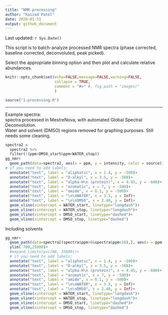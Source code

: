 ```yaml
---
title: "NMR processing"
author: "Kaizad Patel"
date: 2020-01-31
output: github_document
---
```

Last updated: `r Sys.Date()`  


This script is to batch-analyze processed NMR spectra (phase corrected, baseline corrected, deconvoluted, peak picked).  

Select the appropriate binning option and then plot and calculate relative abundances.  


```r
knitr::opts_chunk$set(echo=FALSE,message=FALSE,warning=FALSE,
                      collapse = TRUE,
                      comment = "#>" #, fig.path = "images/"
                      )

source("1-processing.R")
```
----
Example spectra:  
spectra processed in MestreNova, with automated Global Spectral Deconvolution.   
Water and solvent (DMSO) regions removed for graphing purposes. Still needs some cleaning. 

```r
spectra2 = 
  spectra2 %>% 
  filter(!(ppm>DMSO_start&ppm<WATER_stop))
gg_nmr+
  geom_path(data=spectra2, aes(x = ppm, y = intensity, color = source))+
# if you need to add labels:
  annotate("text", label = "aliphatic", x = 1.4, y = -500)+
  annotate("text", label = "O-alkyl", x = 3.5, y = -500)+
  annotate("text", label = "alpha-H\n (protein)", x = 4.45, y = -600)+
  annotate("text", label = "aromatic", x = 7, y = -500)+
  annotate("text", label = "amide", x = 8.1, y = -500)+
  annotate("text", label = "\n\nWATER", x = 3.5, y = Inf)+
  annotate("text", label = "\n\nDMSO", x = 2.48, y = Inf)+
  geom_vline(xintercept = WATER_start, linetype="longdash")+
  geom_vline(xintercept = WATER_stop, linetype="longdash")+
  geom_vline(xintercept = DMSO_start, linetype="dashed")+
  geom_vline(xintercept = DMSO_stop, linetype="dashed")
```

Including solvents 

```r
gg_nmr+
  geom_path(data=spectra[(spectra$ppm>0&spectra$ppm<10),], aes(x = ppm, y = intensity, color = source))+
  ylim(-700,25000)+
  #expand_limits(y=c(NA, 35000))+
  # if you need to add labels:
  annotate("text", label = "aliphatic", x = 1.4, y = -500)+
  annotate("text", label = "O-alkyl", x = 3.5, y = -500)+
  annotate("text", label = "alpha-H\n (protein)", x = 4.45, y = -600)+
  annotate("text", label = "aromatic", x = 7, y = -500)+
  annotate("text", label = "amide", x = 8.1, y = -500)+
  annotate("text", label = "\n\nWATER", x = 3.5, y = Inf)+
  annotate("text", label = "\n\nDMSO", x = 2.48, y = Inf)+
  geom_vline(xintercept = WATER_start, linetype="longdash")+
  geom_vline(xintercept = WATER_stop, linetype="longdash")+
  geom_vline(xintercept = DMSO_start, linetype="dashed")+
  geom_vline(xintercept = DMSO_stop, linetype="dashed")
```
